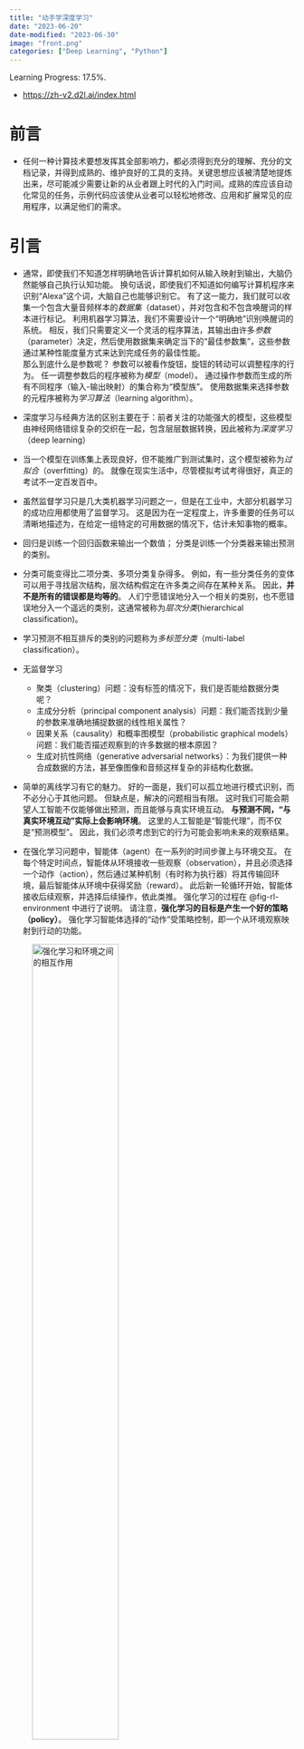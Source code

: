 ```yaml
---
title: "动手学深度学习"
date: "2023-06-20"
date-modified: "2023-06-30"
image: "front.png"
categories: ["Deep Learning", "Python"]
---
```


::: {.callout-note title='Progress'}
Learning Progress: 17.5%.
:::

::: {.callout-tip title="Learning Source"}
- <https://zh-v2.d2l.ai/index.html>
:::


# 前言 {.unnumbered}

- 任何一种计算技术要想发挥其全部影响力，都必须得到充分的理解、充分的文档记录，并得到成熟的、维护良好的工具的支持。关键思想应该被清楚地提炼出来，尽可能减少需要让新的从业者跟上时代的入门时间。成熟的库应该自动化常见的任务，示例代码应该使从业者可以轻松地修改、应用和扩展常见的应用程序，以满足他们的需求。

# 引言

- 通常，即使我们不知道怎样明确地告诉计算机如何从输入映射到输出，大脑仍然能够自己执行认知功能。 换句话说，即使我们不知道如何编写计算机程序来识别“Alexa”这个词，大脑自己也能够识别它。 有了这一能力，我们就可以收集一个包含大量音频样本的*数据集*（dataset），并对包含和不包含唤醒词的样本进行标记。 利用机器学习算法，我们不需要设计一个“明确地”识别唤醒词的系统。 相反，我们只需要定义一个灵活的程序算法，其输出由许多*参数*（parameter）决定，然后使用数据集来确定当下的“最佳参数集”，这些参数通过某种性能度量方式来达到完成任务的最佳性能。  
那么到底什么是参数呢？ 参数可以被看作旋钮，旋钮的转动可以调整程序的行为。 任一调整参数后的程序被称为*模型*（model）。 通过操作参数而生成的所有不同程序（输入-输出映射）的集合称为“模型族”。 使用数据集来选择参数的元程序被称为*学习算法*（learning algorithm）。

- 深度学习与经典方法的区别主要在于：前者关注的功能强大的模型，这些模型由神经网络错综复杂的交织在一起，包含层层数据转换，因此被称为*深度学习*（deep learning）

- 当一个模型在训练集上表现良好，但不能推广到测试集时，这个模型被称为*过拟合*（overfitting）的。 就像在现实生活中，尽管模拟考试考得很好，真正的考试不一定百发百中。

- 虽然监督学习只是几大类机器学习问题之一，但是在工业中，大部分机器学习的成功应用都使用了监督学习。 这是因为在一定程度上，许多重要的任务可以清晰地描述为，在给定一组特定的可用数据的情况下，估计未知事物的概率。

- 回归是训练一个回归函数来输出一个数值； 分类是训练一个分类器来输出预测的类别。

- 分类可能变得比二项分类、多项分类复杂得多。 例如，有一些分类任务的变体可以用于寻找层次结构，层次结构假定在许多类之间存在某种关系。 因此，**并不是所有的错误都是均等的**。 人们宁愿错误地分入一个相关的类别，也不愿错误地分入一个遥远的类别，这通常被称为*层次分类*(hierarchical classification)。

- 学习预测不相互排斥的类别的问题称为*多标签分类*（multi-label classification）。

- 无监督学习
    - 聚类（clustering）问题：没有标签的情况下，我们是否能给数据分类呢？
    - 主成分分析（principal component analysis）问题：我们能否找到少量的参数来准确地捕捉数据的线性相关属性？
    - 因果关系（causality）和概率图模型（probabilistic graphical models）问题：我们能否描述观察到的许多数据的根本原因？
    - 生成对抗性网络（generative adversarial networks）：为我们提供一种合成数据的方法，甚至像图像和音频这样复杂的非结构化数据。

- 简单的离线学习有它的魅力。 好的一面是，我们可以孤立地进行模式识别，而不必分心于其他问题。 但缺点是，解决的问题相当有限。 这时我们可能会期望人工智能不仅能够做出预测，而且能够与真实环境互动。 **与预测不同，“与真实环境互动”实际上会影响环境**。 这里的人工智能是“智能代理”，而不仅是“预测模型”。 因此，我们必须考虑到它的行为可能会影响未来的观察结果。

- 在强化学习问题中，智能体（agent）在一系列的时间步骤上与环境交互。 在每个特定时间点，智能体从环境接收一些观察（observation），并且必须选择一个动作（action），然后通过某种机制（有时称为执行器）将其传输回环境，最后智能体从环境中获得奖励（reward）。 此后新一轮循环开始，智能体接收后续观察，并选择后续操作，依此类推。 强化学习的过程在 @fig-rl-environment 中进行了说明。 请注意，**强化学习的目标是产生一个好的策略（policy）**。 强化学习智能体选择的“动作”受策略控制，即一个从环境观察映射到行动的功能。

![强化学习和环境之间的相互作用](img/rl-environment.svg){width=60% #fig-rl-environment}

- 当环境可被完全观察到时，强化学习问题被称为*马尔可夫决策过程*（markov decision process）。 当状态不依赖于之前的操作时，我们称该问题为*上下文赌博机*（contextual bandit problem）。 当没有状态，只有一组最初未知回报的可用动作时，这个问题就是经典的*多臂赌博机*（multi-armed bandit problem）。

- 如前所述，机器学习可以使用数据来学习输入和输出之间的转换，例如在语音识别中将音频转换为文本。 在这样做时，通常需要以适合算法的方式表示数据，以便将这种表示转换为输出。 深度学习是“深度”的，模型学习了许多“层”的转换，每一层提供一个层次的表示。 例如，靠近输入的层可以表示数据的低级细节，而接近分类输出的层可以表示用于区分的更抽象的概念。 由于**表示学习（representation learning）目的是寻找表示本身，因此深度学习可以称为“多级表示学习”**。

- 事实证明，这些多层模型能够以以前的工具所不能的方式处理低级的感知数据。 毋庸置疑，深度学习方法中最显著的共同点是使用**端到端训练**。 也就是说，与其基于单独调整的组件组装系统，不如构建系统，然后联合调整它们的性能。 例如，在计算机视觉中，科学家们习惯于将特征工程的过程与建立机器学习模型的过程分开。 Canny边缘检测器 (Canny, 1987) 和SIFT特征提取器 (Lowe, 2004) 作为将图像映射到特征向量的算法，在过去的十年里占据了至高无上的地位。 在过去的日子里，将机器学习应用于这些问题的关键部分是提出人工设计的特征工程方法，将数据转换为某种适合于浅层模型的形式。 然而，与一个算法自动执行的数百万个选择相比，人类通过特征工程所能完成的事情很少。 当深度学习开始时，这些特征抽取器被自动调整的滤波器所取代，产生了更高的精确度。  
因此，深度学习的一个关键优势是它不仅取代了传统学习管道末端的浅层模型，而且还取代了劳动密集型的特征工程过程。 此外，通过取代大部分特定领域的预处理，深度学习消除了以前分隔计算机视觉、语音识别、自然语言处理、医学信息学和其他应用领域的许多界限，为解决各种问题提供了一套统一的工具。

# 预备知识

## 数据操作 {#sec-ndarray}

### 入门

```python
import torch
```

张量表示一个由数值组成的数组，这个数组可能有多个维度。 具有一个轴的张量对应数学上的向量（vector）； 具有两个轴的张量对应数学上的矩阵（matrix）； 具有两个轴以上的张量没有特殊的数学名称。

除非额外指定，新的张量将存储在内存中，并采用基于CPU的计算。

```python
# 创建张量
x = torch.arange(12)
x
```

```python
# 访问张量（沿每个轴的长度）的形状
x.shape  
```

```python
# 改变张量的形状
X = x.reshape(3, 4)
X
```

要重点说明一下，虽然张量的形状发生了改变，但其元素值并没有变。 注意，通过改变张量的形状，张量的大小不会改变。

此外，我们可以通过-1来调用自动计算出维度的功能。 即我们可以用`x.reshape(-1,4)`或`x.reshape(3,-1)`来取代`x.reshape(3,4)`。

```python
#| eval: false
# 与 x.reshape(3, 4)效果一致
x.reshape(-1, 4)
x.reshape(3, -1)
```

```python
# 创建形状为（2,3,4）的张量，其中所有元素都设置为0
torch.zeros((2, 3, 4))
```

```python
# 创建形状为（2,3,4）的张量，其中所有元素都设置为1
torch.ones((2, 3, 4))
```

```python
# 创建形状为（3,4）的张量，每个元素都从标准正态分布中随机采样
torch.randn(3, 4)
```

```python
# 通过 Python 列表为张量中的元素赋值
torch.tensor([
  [2, 1, 4, 3],
  [1, 2, 3, 4],
  [4, 3, 2, 1]
])
```

### 运算符

对于任意具有相同形状的张量， 常见的标准算术运算符（+、-、\*、\/和\*\*）都可以被升级为按元素运算。 我们可以在同一形状的任意两个张量上调用按元素操作。

```python
x = torch.tensor([1, 2, 4, 8])
y = torch.tensor([2, 2, 2, 2])

# 使用逗号来表示一个具有5个元素的元组
x + y, x - y, x * y, x / y, x ** y
```

“按元素”方式可以应用更多的计算，包括像求幂这样的一元运算符。

```python
torch.exp(x)
```

可以把多个张量连结（concatenate）在一起， 把它们端对端地叠起来形成一个更大的张量。 我们只需要提供张量列表，并给出沿哪个轴连结。

```python
X = torch.arange(12, dtype = torch.float32).reshape((3, 4))
Y = torch.tensor([
  [2.0, 1, 4, 3],
  [1  , 2, 3, 4],
  [4  , 3, 2, 1]
])
torch.cat((X, Y), dim = 0), torch.cat((X, Y), dim = 1)
```

通过逻辑运算符构建二元张量：

```python
X == Y
```

对张量中的所有元素进行求和，会产生一个单元素张量：

```python
X.sum()
```

### 广播机制

在上面的部分中，我们看到了如何在相同形状的两个张量上执行按元素操作。 在某些情况下，即使形状不同，我们仍然可以通过调用 *广播机制*（broadcasting mechanism）来执行按元素操作。 这种机制的工作方式如下：

1. 通过适当复制元素来扩展一个或两个数组，以便在转换之后，两个张量具有相同的形状；
1. 对生成的数组执行按元素操作。

在大多数情况下，我们将沿着数组中长度为1的轴进行广播，如下例子：

```python
a = torch.arange(3).reshape((3, 1))
b = torch.arange(2).reshape((1, 2))
a, b
```

由于a和b分别是 $3\times1$
和 $1\times2$
矩阵，如果让它们相加，它们的形状不匹配。 我们将两个矩阵广播为一个更大的 $3\times2$
矩阵，如下所示：矩阵$\mathbf{a}$将复制列， 矩阵$\mathbf{b}$将复制行，然后再按元素相加。

```python
a + b
```

### 索引和切片

就像在任何其他Python数组中一样，张量中的元素可以通过索引访问。 与任何Python数组一样：第一个元素的索引是0，最后一个元素索引是-1； 可以指定范围以包含第一个元素和最后一个之前的元素。

```python
# 查看 X
X
```


```python
# 用[-1]选择最后一个元素，用[1:3]选择第二个和第三个元素
X[-1], X[1:3]
```

除读取外，我们还可以通过指定索引来将元素写入矩阵。

```python
X[1, 2] = 9
X
```

如果我们想为多个元素赋值相同的值，我们只需要索引所有元素，然后为它们赋值。 例如，`[0:2, :]`访问第1行和第2行，其中“`:`”代表沿轴1（列）的所有元素。 虽然我们讨论的是矩阵的索引，但这也适用于向量和超过2个维度的张量。

```python
X[0:2, :] = 12
X
```

### 节省内存

运行一些操作可能会导致为新结果分配内存。 例如，如果我们用`Y = X + Y`，我们将取消引用`Y`指向的张量，而是指向新分配的内存处的张量。

在下面的例子中，我们用Python的`id()`函数演示了这一点， 它给我们提供了内存中引用对象的确切地址。 运行`Y = Y + X`后，我们会发现`id(Y)`指向另一个位置。 这是因为Python首先计算`Y + X`，为结果分配新的内存，然后使`Y`指向内存中的这个新位置。

```python
before = id(Y)
Y = Y + X
id(Y) == before
```

这可能是不可取的，原因有两个：

1. 首先，我们不想总是不必要地分配内存。在机器学习中，我们可能有数百兆的参数，并且在一秒内多次更新所有参数。通常情况下，我们希望原地执行这些更新；
1. 如果我们不原地更新，其他引用仍然会指向旧的内存位置，这样我们的某些代码可能会无意中引用旧的参数。

幸运的是，执行原地操作非常简单。 我们可以使用切片表示法将操作的结果分配给先前分配的数组，例如`Y[:] = <expression>`。 为了说明这一点，我们首先创建一个新的矩阵`Z`，其形状与另一个`Y`相同， 使用`zeros_like`来分配一个全0的块。

```python
Z = torch.zeros_like(Y)
print('id(Z):', id(Z))
Z[:] = X + Y
print('id(Z):', id(Z))
```

如果在后续计算中没有重复使用`X`， 我们也可以使用`X[:] = X + Y`或`X += Y`来减少操作的内存开销。

### 转换为其他 Python 对象

将深度学习框架定义的张量转换为NumPy张量（ndarray）很容易，反之也同样容易。 torch张量和numpy数组将共享它们的底层内存，就地操作更改一个张量也会同时更改另一个张量。

```python
A = X.numpy()
B = torch.tensor(A)
type(A), type(B)
```

要将大小为1的张量转换为Python标量，我们可以调用`item`函数或Python的内置函数。

```python
a = torch.tensor([3.4])
a, a.item(), float(a), int(a)
```

## 数据预处理

人工创建数据集：

```python
import os

os.makedirs(os.path.join('.', 'data'), exist_ok = True)
data_file = os.path.join('.', 'data', 'house_tiny.csv')
with open(data_file, 'w') as f:
  f.write('NumRooms,Allley,Price\n') # 列名
  f.write('NA,Pave,127500\n')
  f.write('2,NA,106000\n')
  f.write('4,NA,178100\n')
  f.write('NA,NA,140000\n')
```

使用 Pandas 的 `read_csv()` 函数读取：

```python
import pandas as pd

data = pd.read_csv(data_file)
print(data)
```

注意，“`NaN`”项代表缺失值。 为了处理缺失的数据，典型的方法包括*插值法*和*删除法*， 其中插值法用一个替代值弥补缺失值，而删除法则直接忽略缺失值。 在这里，我们将考虑插值法。

通过位置索引`iloc`，我们将`data`分成`inputs`和`outputs`， 其中前者为`data`的前两列，而后者为`data`的最后一列。 对于`inputs`中缺少的数值，我们用同一列的均值替换“`NaN`”项。

```python
inputs, outputs = data.iloc[:, 0:2], data.iloc[:, 2]
inputs.NumRooms = inputs.NumRooms.fillna(inputs.NumRooms.mean())
print(inputs)
```

对于`inputs`中的类别值或离散值，我们将“`NaN`”视为一个类别。 由于“巷子类型”（“Alley”）列只接受两种类型的类别值“`Pave`”和“`NaN`”， pandas可以自动将此列转换为两列“`Alley_Pave`”和“`Alley_nan`”。 巷子类型为“`Pave`”的行会将“`Alley_Pave`”的值设置为1，“`Alley_nan`”的值设置为0。 缺少巷子类型的行会将“`Alley_Pave`”和“`Alley_nan`”分别设置为0和1。

```python
inputs = pd.get_dummies(inputs, dummy_na = True, dtype = float)
print(inputs)
```

现在`inputs`和`outputs`中的所有条目都是数值类型，它们可以转换为张量格式。 当数据采用张量格式后，可以通过在 @sec-ndarray 中引入的那些张量函数来进一步操作。

```python
X, y= torch.tensor(inputs.values), torch.tensor(outputs.values)
X, y
```

## 线性代数

### 降维

默认情况下，调用求和函数会沿所有的轴降低张量的维度，使它变为一个标量。 我们还可以指定张量沿哪一个轴来通过求和降低维度。 以矩阵为例，为了通过求和所有行的元素来降维（轴0），可以在调用函数时指定`axis=0`。 由于输入矩阵沿0轴降维以生成输出向量，因此输入轴0的维数在输出形状中消失。

```python
A = torch.arange(20, dtype = torch.float32).reshape(5, 4)
A_sum_axis0 = A.sum(axis = 0)
A_sum_axis0, A_sum_axis0.shape
```

指定`axis=1`将通过汇总所有列的元素降维（轴1）。因此，输入轴1的维数在输出形状中消失。

```python
A_sum_axis1 = A.sum(axis=1)
A_sum_axis1, A_sum_axis1.shape
```

沿着行和列对矩阵求和，等价于对矩阵的所有元素进行求和。

```python
A.sum(axis = [0, 1])  # 结果和A.sum()相同
```

非降维求和：

```python
# 保持轴数不变
sum_A = A.sum(axis = 1, keepdims = True)
sum_A
```

```python
# 通过广播将 A 除以 sum_A
A / sum_A
```

```python
# 求列和
A.cumsum(axis = 0)
```

### 点积

给定两个向量 $\mathbf{x}, \mathbf{y}\in\mathbb{R}^d$，
它们的*点积*（dot product）$\mathbf{x}^\top\mathbf{y}$
 （或 $\langle\mathbf{x},\mathbf{y}\rangle$）
 是相同位置的按元素乘积的和：$\mathbf{x}^\top\mathbf{y}=\sum^d_{i=1} x_i y_i$。

```python
x = torch.arange(4, dtype = torch.float32)
y = torch.ones(4, dtype = torch.float32)
x, y, torch.dot(x, y)
```

### 矩阵-向量积

在代码中使用张量表示矩阵-向量积，我们使用`mv`函数。
当我们为矩阵`A`和向量`x`调用`torch.mv(A, x)`时，会执行矩阵-向量积。
注意，`A`的列维数（沿轴1的长度）必须与`x`的维数（其长度）相同。

```python
A.shape, x.shape, torch.mv(A, x)
```

### 矩阵-矩阵乘法

```python
B = torch.ones(4, 3)
torch.mm(A, B)
```

### 范数

线性代数中最有用的一些运算符是*范数*（norm）。
非正式地说，向量的*范数*是表示一个向量有多大。
这里考虑的*大小*（size）概念不涉及维度，而是分量的大小。

在线性代数中，向量范数是将向量映射到标量的函数$f$。
给定任意向量$\mathbf{x}$，向量范数要满足一些属性。
第一个性质是：如果我们按常数因子$\alpha$缩放向量的所有元素，
其范数也会按相同常数因子的*绝对值*缩放：

$$
f(\alpha \mathbf{x}) = |\alpha| f(\mathbf{x}).
$$ {#eq-norm1}

第二个性质是熟悉的三角不等式:

$$
f(\mathbf{x} + \mathbf{y}) \leq f(\mathbf{x}) + f(\mathbf{y}).
$$ {#eq-norm2}

第三个性质简单地说范数必须是非负的:

$$
f(\mathbf{x}) \geq 0.
$$ {#eq-norm3}

这是有道理的。因为在大多数情况下，任何东西的最小的*大小*是0。
最后一个性质要求范数最小为0，当且仅当向量全由0组成。

$$
\forall i, [\mathbf{x}]_i = 0 \Leftrightarrow f(\mathbf{x})=0.
$$ {#eq-norm4}

在深度学习中，我们经常试图解决优化问题：
*最大化*分配给观测数据的概率;
*最小化*预测和真实观测之间的距离。
用向量表示物品（如单词、产品或新闻文章），以便最小化相似项目之间的距离，最大化不同项目之间的距离。
**目标，或许是深度学习算法最重要的组成部分（除了数据），通常被表达为范数。**

## 微积分

在深度学习中，我们“训练”模型，不断更新它们，使它们在看到越来越多的数据时变得越来越好。
通常情况下，变得更好意味着最小化一个*损失函数*（loss function），
即一个衡量“模型有多糟糕”这个问题的分数。
最终，我们真正关心的是生成一个模型，它能够在从未见过的数据上表现良好。
但“训练”模型只能将模型与我们实际能看到的数据相拟合。
因此，我们可以将拟合模型的任务分解为两个关键问题：

- *优化*（optimization）：用模型拟合观测数据的过程；
- *泛化*（generalization）：数学原理和实践者的智慧，能够指导我们生成出有效性超出用于训练的数据集本身的模型。

```python
import numpy as np
from matplotlib_inline import backend_inline
```

```python
# 定义 f(x)
def f(x):
  return 3 * x ** 2 - 4 * x

# 定义瞬时变化率计算函数
def numerical_lim(f, x, h):
  return (f(x + h) - f(x)) / h

h = 0.1
for i in range(5):
  print(f'h={h:.5f}, numerical limit={numerical_lim(f, 1, h):.5f}')
  h *= 0.1
```

```python
# 使用自定义的 d2l.py 中的函数
import d2l
```

```python
#| label: fig-qiexian
#| fig-cap: "x=1处切线"
x = np.arange(0, 3, 0.1)
d2l.plot(x, [f(x), 2 * x - 3], 'x', 'f(x)', legend=['f(x)', 'Tangent line (x=1)'])
```

我们可以连结一个多元函数对其所有变量的偏导数，以得到该函数的*梯度*（gradient）向量。
具体而言，设函数$f:\mathbb{R}^n\rightarrow\mathbb{R}$的输入是
一个$n$维向量$\mathbf{x}=[x_1,x_2,\ldots,x_n]^\top$，并且输出是一个标量。
函数$f(\mathbf{x})$相对于$\mathbf{x}$的梯度是一个包含$n$个偏导数的向量:

$$
\nabla_{\mathbf{x}} f(\mathbf{x}) = \bigg[\frac{\partial f(\mathbf{x})}{\partial x_1}, \frac{\partial f(\mathbf{x})}{\partial x_2}, \ldots, \frac{\partial f(\mathbf{x})}{\partial x_n}\bigg]^\top,
$$ {#eq-grandient}

其中$\nabla_{\mathbf{x}} f(\mathbf{x})$通常在没有歧义时被$\nabla f(\mathbf{x})$取代。

假设$\mathbf{x}$为$n$维向量，在微分多元函数时经常使用以下规则:

- 对于所有$\mathbf{A} \in \mathbb{R}^{m \times n}$，都有$\nabla_{\mathbf{x}} \mathbf{A} \mathbf{x} = \mathbf{A}^\top$
- 对于所有$\mathbf{A} \in \mathbb{R}^{n \times m}$，都有$\nabla_{\mathbf{x}} \mathbf{x}^\top \mathbf{A}  = \mathbf{A}$
- 对于所有$\mathbf{A} \in \mathbb{R}^{n \times n}$，都有$\nabla_{\mathbf{x}} \mathbf{x}^\top \mathbf{A} \mathbf{x}  = (\mathbf{A} + \mathbf{A}^\top)\mathbf{x}$
- $\nabla_{\mathbf{x}} \|\mathbf{x} \|^2 = \nabla_{\mathbf{x}} \mathbf{x}^\top \mathbf{x} = 2\mathbf{x}$

同样，对于任何矩阵$\mathbf{X}$，都有$\nabla_{\mathbf{X}} \|\mathbf{X} \|_F^2 = 2\mathbf{X}$。
正如我们之后将看到的，梯度对于设计深度学习中的优化算法有很大用处。

## 自动微分

深度学习框架通过自动计算导数，即*自动微分*（automatic differentiation）来加快求导。
实际中，根据设计好的模型，系统会构建一个*计算图*（computational graph），
来跟踪计算是哪些数据通过哪些操作组合起来产生输出。
自动微分使系统能够随后反向传播梯度。
这里，*反向传播*（backpropagate）意味着跟踪整个计算图，填充关于每个参数的偏导数。

### 一个简单案例

假设我们对函数$y=2\mathbf{x}^{\top}\mathbf{x}$关于列向量$\mathbf{x}$求导。
首先，我们创建变量`x`并为其分配一个初始值。

```python
import torch

x = torch.arange(4.0)
x
```

在我们计算$y$关于$\mathbf{x}$的梯度之前，需要一个地方来存储梯度。
重要的是，我们不会在每次对一个参数求导时都分配新的内存。
因为我们经常会成千上万次地更新相同的参数，每次都分配新的内存可能很快就会将内存耗尽。
注意，一个标量函数关于向量$\mathbf{x}$的梯度是向量，并且与$\mathbf{x}$具有相同的形状。

```python
x.requires_grad_(True)  # 等价于x=torch.arange(4.0,requires_grad=True)
x.grad  # 默认值是None
```

```python
y = 2 * torch.dot(x, x)
y
```

`x`是一个长度为4的向量，计算`x`和`x`的点积，得到了我们赋值给`y`的标量输出。
接下来，通过调用反向传播函数来自动计算`y`关于`x`每个分量的梯度，并打印这些梯度。

```python
y.backward()
x.grad
```

函数$y=2\mathbf{x}^{\top}\mathbf{x}$关于$\mathbf{x}$的梯度应为$4\mathbf{x}$。
让我们快速验证这个梯度是否计算正确。

```python
x.grad == 4 * x
```

现在计算`x`的另一个函数。

```python
# 在默认情况下，PyTorch会累积梯度，我们需要清除之前的值
x.grad.zero_()
y = x.sum()
y.backward()
x.grad
```

### 分离计算

有时，我们希望**将某些计算移动到记录的计算图之外**]。
例如，假设`y`是作为`x`的函数计算的，而`z`则是作为`y`和`x`的函数计算的。
想象一下，我们想计算`z`关于`x`的梯度，但由于某种原因，希望将`y`视为一个常数，
并且只考虑到`x`在`y`被计算后发挥的作用。

这里可以分离`y`来返回一个新变量`u`，该变量与`y`具有相同的值，
但丢弃计算图中如何计算`y`的任何信息。
换句话说，梯度不会向后流经`u`到`x`。
因此，下面的反向传播函数计算`z=u*x`关于`x`的偏导数，同时将`u`作为常数处理，
而不是`z=x*x*x`关于`x`的偏导数。

```python
x.grad.zero_()
y = x * x
u = y.detach()
z = u * x
```

由于记录了`y`的计算结果，我们可以随后在`y`上调用反向传播，
得到`y=x*x`关于的`x`的导数，即`2*x`。

```python
x.grad.zero_()
y.sum().backward()
x.grad == 2 * x
```

### Python控制流的梯度计算

使用自动微分的一个好处是：
即使构建函数的计算图需要通过Python控制流（例如，条件、循环或任意函数调用），我们仍然可以计算得到的变量的梯度。
在下面的代码中，`while`循环的迭代次数和`if`语句的结果都取决于输入`a`的值。

```python
def f(a):
  b = a * 2
  while b.norm() < 1000:
    b = b * 2
  if b.sum() > 0:
    c = b
  else:
    c = 100 * b
  return c
```

```python
# 计算梯度
a = torch.randn(size = (), requires_grad = True)
d = f(a)
d.backward()
```

```python
a.grad == d / a
```

## 概率

现实生活中，对于我们从工厂收到的真实骰子，我们需要检查它是否有瑕疵。
检查骰子的唯一方法是多次投掷并记录结果。
对于每个骰子，我们将观察到$\{1, \ldots, 6\}$中的一个值。
对于每个值，一种自然的方法是将它出现的次数除以投掷的总次数，
即此*事件*（event）概率的*估计值*。
*大数定律*（law of large numbers）告诉我们：
随着投掷次数的增加，这个估计值会越来越接近真实的潜在概率。
让我们用代码试一试！

```python
import torch
from torch.distributions import multinomial
```

```python
fair_probs = torch.ones([6]) / 6
multinomial.Multinomial(1, fair_probs).sample()
```

在估计一个骰子的公平性时，我们希望从同一分布中生成多个样本。
如果用Python的for循环来完成这个任务，速度会慢得惊人。
因此我们使用深度学习框架的函数同时抽取多个样本，得到我们想要的任意形状的独立样本数组。

```python
multinomial.Multinomial(10, fair_probs).sample()
```

现在我们知道如何对骰子进行采样，我们可以模拟1000次投掷。
然后，我们可以统计1000次投掷后，每个数字被投中了多少次。
具体来说，我们计算相对频率，以作为真实概率的估计。

```python
# 将结果存储为32位浮点数以进行除法
counts = multinomial.Multinomial(1000, fair_probs).sample()
counts / 1000   # 相对频率作为估计值
```

# 线性神经网络

## 线性回归

- *仿射变换*（affine transformation）的特点是通过加权和对特征进行*线性变换*（linear transformation），并通过偏置项来进行*平移*（translation）。

- 给定训练数据特征$\mathbf{X}$和对应的已知标签$\mathbf{y}$，
线性回归的目标是找到一组权重向量$\mathbf{w}$和偏置$b$：
当给定从$\mathbf{X}$的同分布中取样的新样本特征时，
这组权重向量和偏置能够使得新样本预测标签的误差尽可能小。

- *损失函数*（loss function）能够量化目标的*实际*值与*预测*值之间的差距。
通常我们会选择非负数作为损失，且数值越小表示损失越小，完美预测时的损失为0。
回归问题中最常用的损失函数是平方误差函数。

### 线性回归的基本元素

- 梯度下降最简单的用法是计算损失函数（数据集中所有样本的损失均值）
关于模型参数的导数（在这里也可以称为梯度）。
但实际中的执行可能会非常慢：因为在每一次更新参数之前，我们必须遍历整个数据集。
因此，我们通常会在每次需要计算更新的时候随机抽取一小批样本，
这种变体叫做*小批量随机梯度下降*（minibatch stochastic gradient descent）。

- *批量大小*（batch size）和*学习率*（learning rate）的值通常是手动预先指定，而不是通过模型训练得到的。
这些可以调整但不在训练过程中更新的参数称为*超参数*（hyperparameter）。
*调参*（hyperparameter tuning）是选择超参数的过程。
超参数通常是我们根据训练迭代结果来调整的，
而训练迭代结果是在独立的*验证数据集*（validation dataset）上评估得到的。

- 线性回归恰好是一个在整个域中只有一个最小值的学习问题。
但是对像深度神经网络这样复杂的模型来说，损失平面上通常包含多个最小值。
深度学习实践者很少会去花费大力气寻找这样一组参数，使得在*训练集*上的损失达到最小。
事实上，更难做到的是找到一组参数，这组参数能够在我们从未见过的数据上实现较低的损失，
这一挑战被称为*泛化*（generalization）。

### 矢量化加速

```python
#| include: false 

import math
import time
import numpy as np
import torch
import d2l
import random
```

```python
n = 10000
a = torch.ones([n])
b = torch.ones([n])
```

首先，我们使用for循环，每次执行一位的加法。

```python
c = torch.zeros([n])
timer = d2l.Timer()
for i in range(n):
  c[i] = a[i] + b[i]
f'{timer.stop():.5f} sec'
```
或者，我们使用重载的`+`运算符来计算按元素的和。

```python
timer.start()
d = a + b
f'{timer.stop():.5f} sec'
```

结果很明显，第二种方法比第一种方法快得多。
矢量化代码通常会带来数量级的加速。

## 线性回归的从零开始实现

```python
true_w = torch.tensor([2, -3.4])
true_b = 4.2
features, labels = d2l.synthetic_data(true_w, true_b, 1000)
```















::: {.callout-tip title="To be continued"}
- <https://zh-v2.d2l.ai/chapter_linear-networks/linear-regression.html>
:::










